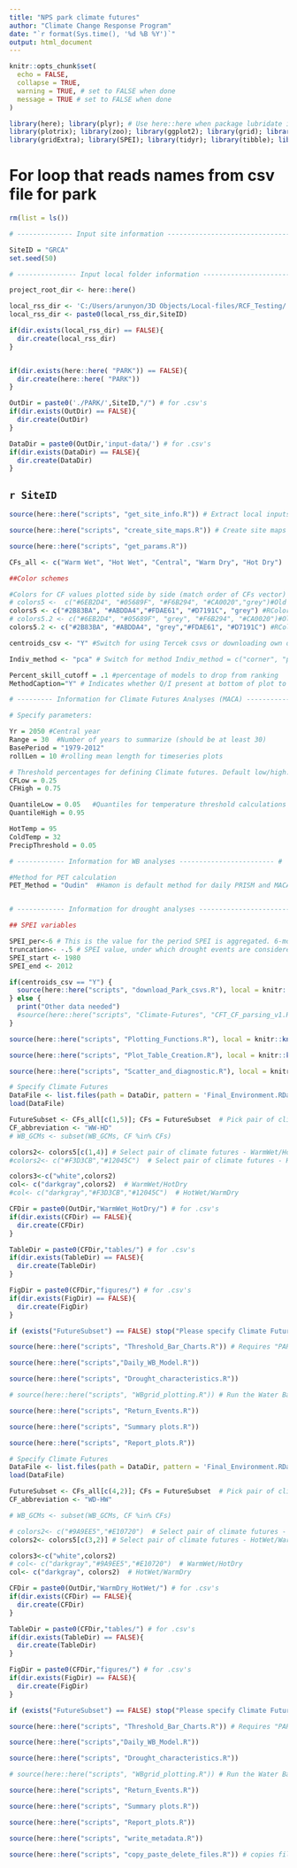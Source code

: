 ```yaml
---
title: "NPS park climate futures"
author: "Climate Change Response Program"
date: "`r format(Sys.time(), '%d %B %Y')`"
output: html_document
---
```


```r

knitr::opts_chunk$set(
  echo = FALSE, 
  collapse = TRUE,
  warning = TRUE, # set to FALSE when done
  message = TRUE # set to FALSE when done
)

library(here); library(plyr); # Use here::here when package lubridate is used
library(plotrix); library(zoo); library(ggplot2); library(grid); library(cowplot); library(reshape2); library(raster); library(ncdf4); library(reshape2); library(WriteXLS); library(data.table); library(RColorBrewer); library(ggrepel); library(lubridate); library(dplyr); library(forcats); library(openxlsx); library("WaterBalance"); library(sf); library(raster); library(rgdal); library(R.utils); library(tmap); library(tmaptools); library(ggspatial); library(basemaps)
library(gridExtra); library(SPEI); library(tidyr); library(tibble); library(sp); library(skimr); library(cft); library(stringr); library(ggpubr); library(lemon); library(ggfortify); library(extRemes); library(sp);library(terra);library(rasterVis); library(sf)


```


# For loop that reads names from csv file for park

```r

rm(list = ls())

# -------------- Input site information -------------------------------------- #

SiteID = "GRCA"  
set.seed(50)

# --------------- Input local folder information ----------------------------- #

project_root_dir <- here::here()

local_rss_dir <- 'C:/Users/arunyon/3D Objects/Local-files/RCF_Testing/' # local directory where you want this repo copied. Should be something like 'C:/Users/adillon/Documents/RSS/'. Next lines create folder for park
local_rss_dir <- paste0(local_rss_dir,SiteID)

if(dir.exists(local_rss_dir) == FALSE){
  dir.create(local_rss_dir)
}


if(dir.exists(here::here( "PARK")) == FALSE){
  dir.create(here::here( "PARK"))
}

OutDir = paste0('./PARK/',SiteID,"/") # for .csv's
if(dir.exists(OutDir) == FALSE){
  dir.create(OutDir)
}

DataDir = paste0(OutDir,'input-data/') # for .csv's
if(dir.exists(DataDir) == FALSE){
  dir.create(DataDir)
}

```

## `r SiteID`

```r

source(here::here("scripts", "get_site_info.R")) # Extract local inputs; seconds to run

source(here::here("scripts", "create_site_maps.R")) # Create site maps

source(here::here("scripts", "get_params.R"))

```

```r

CFs_all <- c("Warm Wet", "Hot Wet", "Central", "Warm Dry", "Hot Dry")

##Color schemes

#Colors for CF values plotted side by side (match order of CFs vector)
# colors5 <-  c("#6EB2D4", "#05689F", "#F6B294", "#CA0020","grey")#Old colors
colors5 <- c("#2B83BA", "#ABDDA4","#FDAE61", "#D7191C", "grey") #RColorBrewer Spectral
# colors5.2 <- c("#6EB2D4", "#05689F", "grey", "#F6B294", "#CA0020")#Old colors
colors5.2 <- c("#2B83BA", "#ABDDA4", "grey","#FDAE61", "#D7191C") #RColorBrewer Spectral

centroids_csv <- "Y" #Switch for using Tercek csvs or downloading own data

Indiv_method <- "pca" # Switch for method Indiv_method = c("corner", "pca")

Percent_skill_cutoff = .1 #percentage of models to drop from ranking
MethodCaption="Y" # Indicates whether Q/I present at bottom of plot to ID CF method used

# --------- Information for Climate Futures Analyses (MACA) ------------------ #

# Specify parameters:

Yr = 2050 #Central year
Range = 30  #Number of years to summarize (should be at least 30)
BasePeriod = "1979-2012"
rollLen = 10 #rolling mean length for timeseries plots

# Threshold percentages for defining Climate futures. Default low/high:  0.25, 0.75
CFLow = 0.25     
CFHigh = 0.75

QuantileLow = 0.05   #Quantiles for temperature threshold calculations
QuantileHigh = 0.95

HotTemp = 95
ColdTemp = 32
PrecipThreshold = 0.05

# ------------ Information for WB analyses ------------------------ #

#Method for PET calculation 
PET_Method = "Oudin"  #Hamon is default method for daily PRISM and MACA data (containing only Tmax, Tmin, and Date). 


# ------------ Information for drought analyses ------------------------ #

## SPEI variables

SPEI_per<-6 # This is the value for the period SPEI is aggregated. 6-months is standard but could change if want. 
truncation<- -.5 # SPEI value, under which drought events are considered
SPEI_start <- 1980
SPEI_end <- 2012

```



```r

if(centroids_csv == "Y") {
  source(here::here("scripts", "download_Park_csvs.R"), local = knitr::knit_global())
} else {
  print("Other data needed")
  #source(here::here("scripts", "Climate-Futures", "CFT_CF_parsing_v1.R")) # Parse MACA data. Output = "_init_parsed.RData". # 9-8-21: CFT parsing script is not working due to an issue with the package or MACA servers. ACR to talk to CU Boulder about the issue. For now, add _init_parsed.RData file manually to parsed-data folder. 
}

source(here::here("scripts", "Plotting_Functions.R"), local = knitr::knit_global())

source(here::here("scripts", "Plot_Table_Creation.R"), local = knitr::knit_global()) # Requires "PARK_init_parsed.RData"; Output = "PARK_lat_long_Final_Environment.RData". 

source(here::here("scripts", "Scatter_and_diagnostic.R"), local = knitr::knit_global()) # Creates scatter and diagnostic plots. Outputs to Figs MACA folder. 
```

```r
# Specify Climate Futures
DataFile <- list.files(path = DataDir, pattern = 'Final_Environment.RData', full.names = TRUE) # Environment needs to be added if not parsing MACA data
load(DataFile)

FutureSubset <- CFs_all[c(1,5)]; CFs = FutureSubset  # Pick pair of climate futures.
CF_abbreviation <- "WW-HD"
# WB_GCMs <- subset(WB_GCMs, CF %in% CFs)

colors2<- colors5[c(1,4)] # Select pair of climate futures - WarmWet/HotDry
#colors2<- c("#F3D3CB","#12045C")  # Select pair of climate futures - HotWet/WarmDry

colors3<-c("white",colors2)
col<- c("darkgray",colors2)  # WarmWet/HotDry
#col<- c("darkgray","#F3D3CB","#12045C")  # HotWet/WarmDry

CFDir = paste0(OutDir,"WarmWet_HotDry/") # for .csv's
if(dir.exists(CFDir) == FALSE){
  dir.create(CFDir)
}

TableDir = paste0(CFDir,"tables/") # for .csv's
if(dir.exists(TableDir) == FALSE){
  dir.create(TableDir)
}

FigDir = paste0(CFDir,"figures/") # for .csv's
if(dir.exists(FigDir) == FALSE){
  dir.create(FigDir)
}

if (exists("FutureSubset") == FALSE) stop("Please specify Climate Futures") # At the top of the script, please enter a combination of futures, e.g. Warm Wet/Hot Dry

source(here::here("scripts", "Threshold_Bar_Charts.R")) # Requires "PARK_lat_long_Final_Environment.RData". Outputs plots and Excel Workbook 

source(here::here("scripts","Daily_WB_Model.R"))

source(here::here("scripts", "Drought_characteristics.R"))

# source(here::here("scripts", "WBgrid_plotting.R")) # Run the Water Balance Model

source(here::here("scripts", "Return_Events.R"))

source(here::here("scripts", "Summary plots.R"))

source(here::here("scripts", "Report_plots.R"))

```

```r
# Specify Climate Futures
DataFile <- list.files(path = DataDir, pattern = 'Final_Environment.RData', full.names = TRUE) # Environment needs to be added if not parsing MACA data
load(DataFile)

FutureSubset <- CFs_all[c(4,2)]; CFs = FutureSubset  # Pick pair of climate futures.
CF_abbreviation <- "WD-HW"

# WB_GCMs <- subset(WB_GCMs, CF %in% CFs)

# colors2<- c("#9A9EE5","#E10720")  # Select pair of climate futures - WarmWet/HotDry
colors2<- colors5[c(3,2)] # Select pair of climate futures - HotWet/WarmDry

colors3<-c("white",colors2)
# col<- c("darkgray","#9A9EE5","#E10720")  # WarmWet/HotDry
col<- c("darkgray", colors2)  # HotWet/WarmDry

CFDir = paste0(OutDir,"WarmDry_HotWet/") # for .csv's
if(dir.exists(CFDir) == FALSE){
  dir.create(CFDir)
}

TableDir = paste0(CFDir,"tables/") # for .csv's
if(dir.exists(TableDir) == FALSE){
  dir.create(TableDir)
}

FigDir = paste0(CFDir,"figures/") # for .csv's
if(dir.exists(FigDir) == FALSE){
  dir.create(FigDir)
}

if (exists("FutureSubset") == FALSE) stop("Please specify Climate Futures") # At the top of the script, please enter a combination of futures, e.g. Warm Wet/Hot Dry

source(here::here("scripts", "Threshold_Bar_Charts.R")) # Requires "PARK_lat_long_Final_Environment.RData". Outputs plots and Excel Workbook 

source(here::here("scripts","Daily_WB_Model.R"))

source(here::here("scripts", "Drought_characteristics.R"))

# source(here::here("scripts", "WBgrid_plotting.R")) # Run the Water Balance Model

source(here::here("scripts", "Return_Events.R"))

source(here::here("scripts", "Summary plots.R"))

source(here::here("scripts", "Report_plots.R"))

```

```r

source(here::here("scripts", "write_metadata.R"))

source(here::here("scripts", "copy_paste_delete_files.R")) # copies files and folders to specified local folder


```
